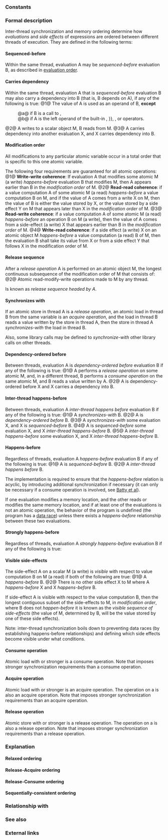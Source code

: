 {{cpp/title|memory_order}}
{{cpp/thread/navbar}}
{{dcl begin}}
{{dcl header|atomic}}
{{dcl rev multi
|since1=c++11|dcl1=
enum memory_order
{
    memory_order_relaxed,
    memory_order_consume,
    memory_order_acquire,
    memory_order_release,
    memory_order_acq_rel,
    memory_order_seq_cst
};
|since2=c++20|dcl2=
enum class memory_order : /* unspecified */
{
    relaxed, consume, acquire, release, acq_rel, seq_cst
};
inline constexpr memory_order memory_order_relaxed = memory_order::relaxed;
inline constexpr memory_order memory_order_consume = memory_order::consume;
inline constexpr memory_order memory_order_acquire = memory_order::acquire;
inline constexpr memory_order memory_order_release = memory_order::release;
inline constexpr memory_order memory_order_acq_rel = memory_order::acq_rel;
inline constexpr memory_order memory_order_seq_cst = memory_order::seq_cst;

}}
{{dcl end}}

{{cpp/atomic/memory-order-intro|cpp}}

===Constants===
{{dsc begin}}
{{dsc header|atomic}}
{{dsc hitem|Name|Explanation}}
{{cpp/atomic/memory-order-constants|cpp}}
{{dsc end}}

===Formal description===
Inter-thread synchronization and memory ordering determine how ''evaluations'' and ''side effects'' of expressions are ordered between different threads of execution. They are defined in the following terms:

====Sequenced-before====
Within the same thread, evaluation A may be ''sequenced-before'' evaluation B, as described in [[cpp/language/eval order|evaluation order]].

====Carries dependency====
Within the same thread, evaluation A that is ''sequenced-before'' evaluation B may also carry a dependency into B (that is, B depends on A), if any of the following is true:
@1@ The value of A is used as an operand of B, '''except'''
:@a@ if B is a call to {{lc|std::kill_dependency}},
:@b@ if A is the left operand of the built-in {{c|&amp;&amp;}}, {{c|{{!!}}}}, {{c|?:}}, or {{c|,}} operators.
@2@ A writes to a scalar object M, B reads from M.
@3@ A carries dependency into another evaluation X, and X carries dependency into B.

====Modification order====
All modifications to any particular atomic variable occur in a total order that is specific to this one atomic variable.

The following four requirements are guaranteed for all atomic operations:
@1@ '''Write-write coherence''': If evaluation A that modifies some atomic M (a write) ''happens-before'' evaluation B that modifies M, then A appears earlier than B in the ''modification order'' of M.
@2@ '''Read-read coherence''': if a value computation A of some atomic M (a read) ''happens-before'' a value computation B on M, and if the value of A comes from a write X on M, then the value of B is either the value stored by X, or the value stored by a side effect Y on M that appears later than X in the ''modification order'' of M.
@3@ '''Read-write coherence''': if a value computation A of some atomic M (a read) ''happens-before'' an operation B on M (a write), then the value of A comes from a side-effect (a write) X that appears earlier than B in the ''modification order'' of M.
@4@ '''Write-read coherence''': if a side effect (a write) X on an atomic object M ''happens-before'' a value computation (a read) B of M, then the evaluation B shall take its value from X or from a side effect Y that follows X in the modification order of M.

====Release sequence====
After a ''release operation'' A is performed on an atomic object M, the longest continuous subsequence of the modification order of M that consists of:
{{rrev|until=c++20|
@1@ Writes performed by the same thread that performed A.
}}
@2@ Atomic read-modify-write operations made to M by any thread.

Is known as ''release sequence headed by A''.

====Synchronizes with====
If an atomic store in thread A is a ''release operation'', an atomic load in thread B from the same variable is an ''acquire operation'', and the load in thread B reads a value written by the store in thread A, then the store in thread A ''synchronizes-with'' the load in thread B.

Also, some library calls may be defined to ''synchronize-with'' other library calls on other threads.

====Dependency-ordered before====
Between threads, evaluation A is ''dependency-ordered before'' evaluation B if any of the following is true:
@1@ A performs a ''release operation'' on some atomic M, and, in a different thread, B performs a ''consume operation'' on the same atomic M, and B reads a value written {{rev inl|until=c++20|by any part of the release sequence headed}} by A.
@2@ A is dependency-ordered before X and X carries a dependency into B.

====Inter-thread happens-before====
Between threads, evaluation A ''inter-thread happens before'' evaluation B if any of the following is true:
@1@ A ''synchronizes-with'' B.
@2@ A is ''dependency-ordered before'' B.
@3@ A ''synchronizes-with'' some evaluation X, and X is ''sequenced-before'' B.
@4@ A is ''sequenced-before'' some evaluation X, and X ''inter-thread happens-before'' B.
@5@ A ''inter-thread happens-before'' some evaluation X, and X ''inter-thread happens-before'' B.

====Happens-before====
Regardless of threads, evaluation A ''happens-before'' evaluation B if any of the following is true:
@1@ A is ''sequenced-before'' B.
@2@ A ''inter-thread happens before'' B.

The implementation is required to ensure that the ''happens-before'' relation is acyclic, by introducing additional synchronization if necessary (it can only be necessary if a consume operation is involved, see [https://www.cl.cam.ac.uk/~pes20/cpp/popl085ap-sewell.pdf Batty et al]).

If one evaluation modifies a memory location, and the other reads or modifies the same memory location, and if at least one of the evaluations is not an atomic operation, the behavior of the program is undefined (the program has a [[cpp/language/memory model|data race]]) unless there exists a ''happens-before'' relationship between these two evaluations.

{{rrev|since=c++20|
====Simply happens-before====
Regardless of threads, evaluation A ''simply happens-before'' evaluation B if any of the following is true:
@1@ A is ''sequenced-before'' B.
@2@ A ''synchronizes-with'' B.
@3@ A ''simply happens-before'' X, and X ''simply happens-before'' B.

Note: without consume operations, ''simply happens-before'' and ''happens-before'' relations are the same.
}}

====Strongly happens-before====
Regardless of threads, evaluation A ''strongly happens-before'' evaluation B if any of the following is true:
{{rrev multi|until1=c++20
|rev1=
@1@ A is ''sequenced-before'' B.
@2@ A ''synchronizes-with'' B.
@3@ A ''strongly happens-before'' X, and X ''strongly happens-before'' B.
|rev2=
@1@ A is ''sequenced-before'' B.
@2@ A ''synchronizes with'' B, and both A and B are sequentially consistent atomic operations.
@3@ A is ''sequenced-before'' X, X ''simply happens-before'' Y, and Y is ''sequenced-before'' B.
@4@ A ''strongly happens-before'' X, and X ''strongly happens-before'' B.

Note: informally, if A ''strongly happens-before'' B, then A appears to be evaluated before B in all contexts.

Note: ''strongly happens-before'' excludes consume operations.
}}

====Visible side-effects====
The side-effect A on a scalar M (a write) is ''visible'' with respect to value computation B on M (a read) if both of the following are true:
@1@ A ''happens-before'' B.
@2@ There is no other side effect X to M where A ''happens-before'' X and X ''happens-before'' B.

If side-effect A is visible with respect to the value computation B, then the longest contiguous subset of the side-effects to M, in ''modification order'', where B does not ''happen-before'' it is known as the ''visible sequence of side-effects'' (the value of M, determined by B, will be the value stored by one of these side effects).

Note: inter-thread synchronization boils down to preventing data races (by establishing happens-before relationships) and defining which side effects become visible under what conditions.

====Consume operation====
Atomic load with {{tt|memory_order_consume}} or stronger is a consume operation. Note that {{lc|std::atomic_thread_fence}} imposes stronger synchronization requirements than a consume operation.

====Acquire operation====
Atomic load with {{tt|memory_order_acquire}} or stronger is an acquire operation. The {{tt|lock()}} operation on a {{named req|Mutex}} is also an acquire operation. Note that {{lc|std::atomic_thread_fence}} imposes stronger synchronization requirements than an acquire operation.

====Release operation====
Atomic store with {{tt|memory_order_release}} or stronger is a release operation. The {{tt|unlock()}} operation on a {{named req|Mutex}} is also a release operation. Note that {{lc|std::atomic_thread_fence}} imposes stronger synchronization requirements than a release operation.

===Explanation===

====Relaxed ordering====
{{cpp/atomic/relaxed|cpp}}

{{example
|code=
#include &lt;atomic&gt;
#include &lt;iostream&gt;
#include &lt;thread&gt;
#include &lt;vector&gt;

std::atomic&lt;int&gt; cnt = {0};

void f()
{
    for (int n = 0; n &lt; 1000; ++n)
        cnt.fetch_add(1, std::memory_order_relaxed);
}

int main()
{
    std::vector&lt;std::thread&gt; v;
    for (int n = 0; n &lt; 10; ++n)
        v.emplace_back(f);
    for (auto&amp; t : v)
        t.join();
    std::cout &lt;&lt; "Final counter value is " &lt;&lt; cnt &lt;&lt; '\n';
}
|output=
Final counter value is 10000
}}

====Release-Acquire ordering====
{{cpp/atomic/release-acquire|cpp}}

{{example
|code=
#include &lt;atomic&gt;
#include &lt;cassert&gt;
#include &lt;string&gt;
#include &lt;thread&gt;
 
std::atomic&lt;std::string*&gt; ptr;
int data;
 
void producer()
{
    std::string* p = new std::string("Hello");
    data = 42;
    ptr.store(p, std::memory_order_release);
}
 
void consumer()
{
    std::string* p2;
    while (!(p2 = ptr.load(std::memory_order_acquire)))
        ;
    assert(*p2 == "Hello"); // never fires
    assert(data == 42); // never fires
}
 
int main()
{
    std::thread t1(producer);
    std::thread t2(consumer);
    t1.join(); t2.join();
}
|output=
}}

{{example
|The following example demonstrates transitive release-acquire ordering across three threads, using a release sequence.
|code=
#include &lt;atomic&gt;
#include &lt;cassert&gt;
#include &lt;thread&gt;
#include &lt;vector&gt;

std::vector&lt;int&gt; data;
std::atomic&lt;int&gt; flag = {0};

void thread_1()
{
    data.push_back(42);
    flag.store(1, std::memory_order_release);
}

void thread_2()
{
    int expected = 1;
    // memory_order_relaxed is okay because this is an RMW,
    // and RMWs (with any ordering) following a release form a release sequence
    while (!flag.compare_exchange_strong(expected, 2, std::memory_order_relaxed))
    {
        expected = 1;
    }
}

void thread_3()
{
    while (flag.load(std::memory_order_acquire) &lt; 2)
        ;
    // if we read the value 2 from the atomic flag, we see 42 in the vector
    assert(data.at(0) == 42); // will never fire
}

int main()
{
    std::thread a(thread_1);
    std::thread b(thread_2);
    std::thread c(thread_3);
    a.join(); b.join(); c.join();
}
|output=
}}

====Release-Consume ordering====
{{cpp/atomic/release-consume|cpp}}

{{rrev|since=c++17|
The specification of release-consume ordering is being revised, and the use of {{tt|memory_order_consume}} is temporarily discouraged.
}}

{{example
|This example demonstrates dependency-ordered synchronization for pointer-mediated publication: the integer data is not related to the pointer to string by a data-dependency relationship, thus its value is undefined in the consumer.
|code=
#include &lt;atomic&gt;
#include &lt;cassert&gt;
#include &lt;string&gt;
#include &lt;thread&gt;

std::atomic&lt;std::string*&gt; ptr;
int data;

void producer()
{
    std::string* p = new std::string("Hello");
    data = 42;
    ptr.store(p, std::memory_order_release);
}

void consumer()
{
    std::string* p2;
    while (!(p2 = ptr.load(std::memory_order_consume)))
        ;
    assert(*p2 == "Hello"); // never fires: *p2 carries dependency from ptr
    assert(data == 42); // may or may not fire: data does not carry dependency from ptr
}

int main()
{
    std::thread t1(producer);
    std::thread t2(consumer);
    t1.join(); t2.join();
}
|output=
}}

====Sequentially-consistent ordering====
{{cpp/atomic/sequentially-consistent|cpp}}

{{example
|This example demonstrates a situation where sequential ordering is necessary. Any other ordering may trigger the assert because it would be possible for the threads {{tt|c}} and {{tt|d}} to observe changes to the atomics {{tt|x}} and {{tt|y}} in opposite order.
|code=
#include &lt;atomic&gt;
#include &lt;cassert&gt;
#include &lt;thread&gt;

std::atomic&lt;bool&gt; x = {false};
std::atomic&lt;bool&gt; y = {false};
std::atomic&lt;int&gt; z = {0};

void write_x()
{
    x.store(true, std::memory_order_seq_cst);
}

void write_y()
{
    y.store(true, std::memory_order_seq_cst);
}

void read_x_then_y()
{
    while (!x.load(std::memory_order_seq_cst))
        ;
    if (y.load(std::memory_order_seq_cst))
        ++z;
}

void read_y_then_x()
{
    while (!y.load(std::memory_order_seq_cst))
        ;
    if (x.load(std::memory_order_seq_cst))
        ++z;
}

int main()
{
    std::thread a(write_x);
    std::thread b(write_y);
    std::thread c(read_x_then_y);
    std::thread d(read_y_then_x);
    a.join(); b.join(); c.join(); d.join();
    assert(z.load() != 0); // will never happen
}
|output=
}}

===Relationship with {{co|volatile}}===
{{cpp/atomic/atomic-vs-volatile|cpp}}

===See also===
{{dsc begin}}
{{dsc see c|c/atomic/memory order|nomono=true}}
{{dsc end}}

===External links===
{{cpp/atomic/external-links|cpp}}

{{langlinks|de|es|fr|it|ja|pt|ru|zh}}